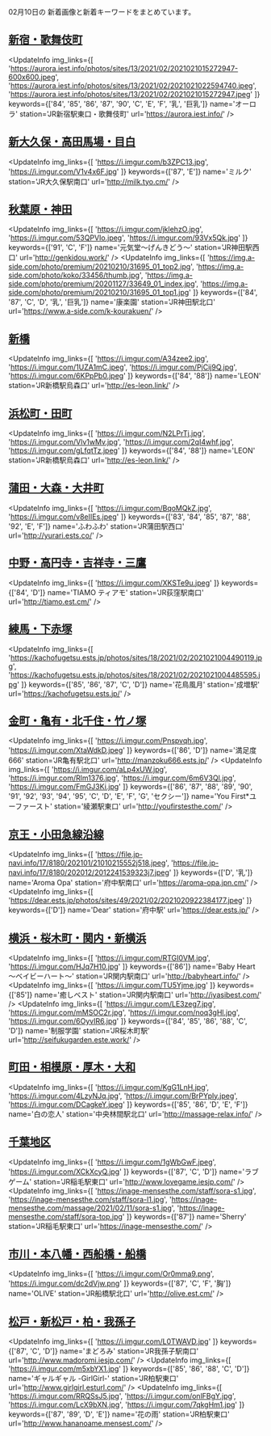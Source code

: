 

02月10日の
新着画像と新着キーワードをまとめています。

<DmmAffiliateIns />

## [新宿・歌舞伎町](/busty/0010)
<UpdateInfo
    img_links={[
    'https://aurora.iest.info/photos/sites/13/2021/02/2021021015272947-600x600.jpeg',
    'https://aurora.iest.info/photos/sites/13/2021/02/2021021022594740.jpeg',
    'https://aurora.iest.info/photos/sites/13/2021/02/2021021015272947.jpeg'
    ]}
    keywords={['84', '85', '86', '87', '90', 'C', 'E', 'F', '乳', '巨乳']}
    name='オーロラ'
    station='JR新宿駅東口・歌舞伎町'
    url='https://aurora.iest.info/'
/>
<DmmAffiliateIns />

## [新大久保・高田馬場・目白](/busty/0020)
<UpdateInfo
    img_links={[
    'https://i.imgur.com/b3ZPC13.jpg',
    'https://i.imgur.com/V1v4x6F.jpg'
    ]}
    keywords={['87', 'E']}
    name='ミルク'
    station='JR大久保駅南口'
    url='http://milk.tyo.cm/'
/>
<DmmAffiliateIns />

## [秋葉原・神田](/busty/0080)
<UpdateInfo
    img_links={[
    'https://i.imgur.com/jklehzO.jpg',
    'https://i.imgur.com/53QPVIo.jpeg',
    'https://i.imgur.com/93Vx5Qk.jpg'
    ]}
    keywords={['91', 'C', 'F']}
    name='元気堂～げんきどう～'
    station='JR神田駅西口'
    url='http://genkidou.work/'
/>
<UpdateInfo
    img_links={[
    'https://img.a-side.com/photo/premium/20210210/31695_01_top2.jpg',
    'https://img.a-side.com/photo/koko/33456/thumb.jpg',
    'https://img.a-side.com/photo/premium/20201127/33649_01_index.jpg',
    'https://img.a-side.com/photo/premium/20210210/31695_01_top1.jpg'
    ]}
    keywords={['84', '87', 'C', 'D', '乳', '巨乳']}
    name='康楽園'
    station='JR神田駅北口'
    url='https://www.a-side.com/k-kourakuen/'
/>
<DmmAffiliateIns />

## [新橋](/busty/0100)
<UpdateInfo
    img_links={[
    'https://i.imgur.com/A34zee2.jpg',
    'https://i.imgur.com/1UZA1mC.jpeg',
    'https://i.imgur.com/PjCij9Q.jpg',
    'https://i.imgur.com/6KPpPb0.jpeg'
    ]}
    keywords={['84', '88']}
    name='LEON'
    station='JR新橋駅烏森口'
    url='http://es-leon.link/'
/>
<DmmAffiliateIns />

## [浜松町・田町](/busty/0110)
<UpdateInfo
    img_links={[
    'https://i.imgur.com/N2LPrTj.jpg',
    'https://i.imgur.com/Vlv1wMv.jpg',
    'https://i.imgur.com/2qI4whf.jpg',
    'https://i.imgur.com/gLfqtTz.jpeg'
    ]}
    keywords={['84', '88']}
    name='LEON'
    station='JR新橋駅烏森口'
    url='http://es-leon.link/'
/>
<DmmAffiliateIns />

## [蒲田・大森・大井町](/busty/0121)
<UpdateInfo
    img_links={[
    'https://i.imgur.com/BqoMQkZ.jpg',
    'https://i.imgur.com/v8eIIEs.jpeg'
    ]}
    keywords={['83', '84', '85', '87', '88', '92', 'E', 'F']}
    name='ふわふわ'
    station='JR蒲田駅西口'
    url='http://yurari.ests.co/'
/>
<DmmAffiliateIns />

## [中野・高円寺・吉祥寺・三鷹](/busty/0180)
<UpdateInfo
    img_links={[
    'https://i.imgur.com/XKSTe9u.jpeg'
    ]}
    keywords={['84', 'D']}
    name='TIAMO ティアモ'
    station='JR荻窪駅南口'
    url='http://tiamo.est.cm/'
/>
<DmmAffiliateIns />

## [練馬・下赤塚](/busty/0220)
<UpdateInfo
    img_links={[
    'https://kachofugetsu.ests.jp/photos/sites/18/2021/02/2021021004490119.jpg',
    'https://kachofugetsu.ests.jp/photos/sites/18/2021/02/2021021004485595.jpg'
    ]}
    keywords={['85', '86', '87', 'C', 'D']}
    name='花鳥風月'
    station='成増駅'
    url='https://kachofugetsu.ests.jp/'
/>
<DmmAffiliateIns />

## [金町・亀有・北千住・竹ノ塚](/busty/0230)
<UpdateInfo
    img_links={[
    'https://i.imgur.com/Pnspvqh.jpg',
    'https://i.imgur.com/XtaWdkD.jpeg'
    ]}
    keywords={['86', 'D']}
    name='満足度666'
    station='JR亀有駅北口'
    url='http://manzoku666.ests.jp/'
/>
<UpdateInfo
    img_links={[
    'https://i.imgur.com/aLp4xUW.jpg',
    'https://i.imgur.com/Rlm1376.jpg',
    'https://i.imgur.com/6m6V3Ql.jpg',
    'https://i.imgur.com/FmGJ3Ki.jpg'
    ]}
    keywords={['86', '87', '88', '89', '90', '91', '92', '93', '94', '95', 'C', 'D', 'E', 'F', 'G', 'セクシー']}
    name='You First*ユーファースト'
    station='綾瀬駅東口'
    url='http://youfirstesthe.com/'
/>
<DmmAffiliateIns />

## [京王・小田急線沿線](/busty/0260)
<UpdateInfo
    img_links={[
    'https://file.jp-navi.info/17/8180/202101/21010215552j518.jpeg',
    'https://file.jp-navi.info/17/8180/202012/2012241539323j7.jpeg'
    ]}
    keywords={['D', '乳']}
    name='Aroma Opa'
    station='府中駅南口'
    url='https://aroma-opa.jpn.cm/'
/>
<UpdateInfo
    img_links={[
    'https://dear.ests.jp/photos/sites/49/2021/02/2021020922384177.jpeg'
    ]}
    keywords={['D']}
    name='Dear'
    station='府中駅'
    url='https://dear.ests.jp/'
/>
<DmmAffiliateIns />

## [横浜・桜木町・関内・新横浜](/busty/0310)
<UpdateInfo
    img_links={[
    'https://i.imgur.com/RTGI0VM.jpg',
    'https://i.imgur.com/HJq7H10.jpg'
    ]}
    keywords={['86']}
    name='Baby Heart ～ベイビーハート～'
    station='JR関内駅南口'
    url='http://babyheart.info/'
/>
<UpdateInfo
    img_links={[
    'https://i.imgur.com/TU5Yjme.jpg'
    ]}
    keywords={['85']}
    name='癒しベスト'
    station='JR関内駅南口'
    url='http://iyasibest.com/'
/>
<UpdateInfo
    img_links={[
    'https://i.imgur.com/LE3zeg7.jpg',
    'https://i.imgur.com/mMSOC2r.jpg',
    'https://i.imgur.com/noq3gHl.jpg',
    'https://i.imgur.com/6OyvIR6.jpg'
    ]}
    keywords={['84', '85', '86', '88', 'C', 'D']}
    name='制服学園'
    station='JR桜木町駅'
    url='http://seifukugarden.este.work/'
/>
<DmmAffiliateIns />

## [町田・相模原・厚木・大和](/busty/0330)
<UpdateInfo
    img_links={[
    'https://i.imgur.com/KgG1LnH.jpg',
    'https://i.imgur.com/4LzyNJq.jpg',
    'https://i.imgur.com/BrPYply.jpeg',
    'https://i.imgur.com/DCagkeY.jpeg'
    ]}
    keywords={['85', '86', 'D', 'E', 'F']}
    name='白の恋人'
    station='中央林間駅北口'
    url='http://massage-relax.info/'
/>
<DmmAffiliateIns />

## [千葉地区](/busty/0500)
<UpdateInfo
    img_links={[
    'https://i.imgur.com/1gWbGwF.jpeg',
    'https://i.imgur.com/XCkXcyQ.jpg'
    ]}
    keywords={['87', 'C', 'D']}
    name='ラブゲーム'
    station='JR稲毛駅東口'
    url='http://www.lovegame.iesjp.com/'
/>
<UpdateInfo
    img_links={[
    'https://inage-mensesthe.com/staff/sora-s1.jpg',
    'https://inage-mensesthe.com/staff/sora-l1.jpg',
    'https://inage-mensesthe.com/massage/2021/02/11/sora-s1.jpg',
    'https://inage-mensesthe.com/staff/sora-top.jpg'
    ]}
    keywords={['87']}
    name='Sherry'
    station='JR稲毛駅東口'
    url='https://inage-mensesthe.com/'
/>
<DmmAffiliateIns />

## [市川・本八幡・西船橋・船橋](/busty/0510)
<UpdateInfo
    img_links={[
    'https://i.imgur.com/Or0mma9.png',
    'https://i.imgur.com/dc2dVjw.png'
    ]}
    keywords={['87', 'C', 'F', '胸']}
    name='OLIVE'
    station='JR船橋駅北口'
    url='http://olive.est.cm/'
/>
<DmmAffiliateIns />

## [松戸・新松戸・柏・我孫子](/busty/0520)
<UpdateInfo
    img_links={[
    'https://i.imgur.com/L0TWAVD.jpg'
    ]}
    keywords={['87', 'C', 'D']}
    name='まどろみ'
    station='JR我孫子駅南口'
    url='http://www.madoromi.iesjp.com/'
/>
<UpdateInfo
    img_links={[
    'https://i.imgur.com/m5xbYX1.jpg'
    ]}
    keywords={['85', '86', '88', 'C', 'D']}
    name='ギャルギャル -GirlGirl-'
    station='JR柏駅東口'
    url='http://www.girlgirl.esturl.com/'
/>
<UpdateInfo
    img_links={[
    'https://i.imgur.com/RRQSsJ5.jpg',
    'https://i.imgur.com/onlFBgY.jpg',
    'https://i.imgur.com/LcX9bXN.jpg',
    'https://i.imgur.com/7qkgHm1.jpg'
    ]}
    keywords={['87', '89', 'D', 'E']}
    name='花の雨'
    station='JR柏駅東口'
    url='http://www.hananoame.mensest.com/'
/>
<DmmAffiliateIns />

<DmmAffiliateScript />

